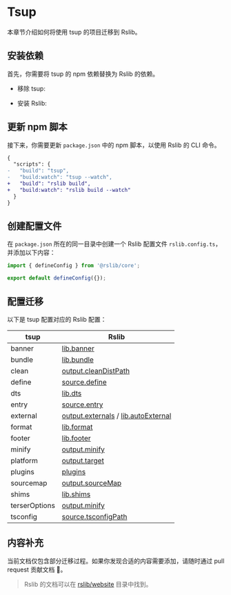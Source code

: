 # Tsup

本章节介绍如何将使用 tsup 的项目迁移到 Rslib。

## 安装依赖

首先，你需要将 tsup 的 npm 依赖替换为 Rslib 的依赖。


- 移除 tsup:

<PackageManagerTabs command="remove tsup" />

- 安装 Rslib:

<PackageManagerTabs command="add @rslib/core -D" />

## 更新 npm 脚本

接下来，你需要更新 `package.json` 中的 npm 脚本，以使用 Rslib 的 CLI 命令。

```diff title="package.json"
{
  "scripts": {
-   "build": "tsup",
-   "build:watch": "tsup --watch",
+   "build": "rslib build",
+   "build:watch": "rslib build --watch"
  }
}
```

## 创建配置文件

在 `package.json` 所在的同一目录中创建一个 Rslib 配置文件 `rslib.config.ts`，并添加以下内容：

```ts title="rslib.config.ts"
import { defineConfig } from '@rslib/core';

export default defineConfig({});
```

## 配置迁移

以下是 tsup 配置对应的 Rslib 配置：

| tsup          | Rslib                                                                                                      |
| ------------- | ---------------------------------------------------------------------------------------------------------- |
| banner        | [lib.banner](/config/lib/banner)                                                                           |
| bundle        | [lib.bundle](/config/lib/bundle)                                                                           |
| clean         | [output.cleanDistPath](/config/rsbuild/output#outputcleandistpath)                                         |
| define        | [source.define](/config/rsbuild/source#sourcedefine)                                                       |
| dts           | [lib.dts](/config/lib/dts)                                                                                 |
| entry         | [source.entry](/config/rsbuild/source#sourceentry)                                                         |
| external      | [output.externals](/config/rsbuild/output#outputexternals) / [lib.autoExternal](/config/lib/auto-external) |
| format        | [lib.format](/config/lib/format)                                                                           |
| footer        | [lib.footer](/config/lib/footer)                                                                           |
| minify        | [output.minify](/config/rsbuild/output#outputminify)                                                       |
| platform      | [output.target](/config/rsbuild/output#outputtarget)                                                       |
| plugins       | [plugins](/config/rsbuild/plugins)                                                                         |
| sourcemap     | [output.sourceMap](/config/rsbuild/output#outputsourcemap)                                                 |
| shims         | [lib.shims](/config/lib/shims)                                                                             |
| terserOptions | [output.minify](/config/rsbuild/output#outputminify)                                                       |
| tsconfig      | [source.tsconfigPath](/config/rsbuild/source#sourcetsconfigpath)                                           |

## 内容补充

当前文档仅包含部分迁移过程。如果你发现合适的内容需要添加，请随时通过 pull request 贡献文档 🤝。

> Rslib 的文档可以在 [rslib/website](https://github.com/web-infra-dev/rslib/tree/main/website) 目录中找到。
